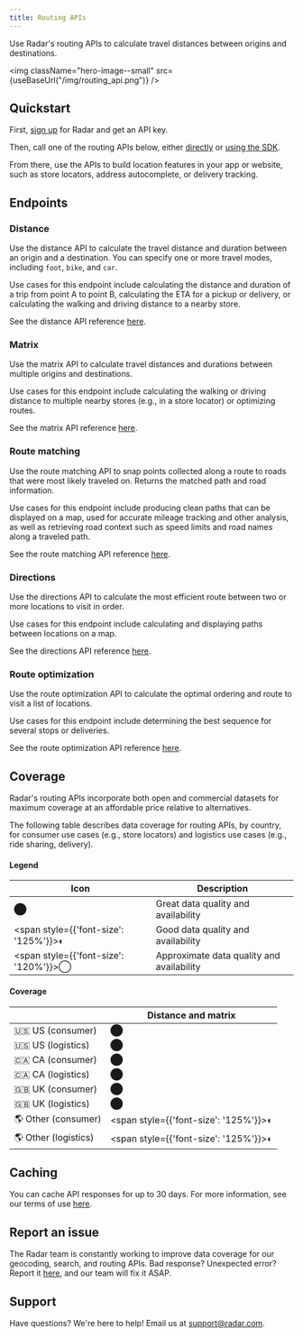```yaml
---
title: Routing APIs
---
```



Use Radar's routing APIs to calculate travel distances between origins and destinations.

<img className="hero-image--small" src={useBaseUrl("/img/routing_api.png")} />

## Quickstart

First, [sign up](https://radar.com/signup) for Radar and get an API key.

Then, call one of the routing APIs below, either [directly](/documentation/api) or [using the SDK](/documentation/sdk).

From there, use the APIs to build location features in your app or website, such as store locators, address autocomplete, or delivery tracking.

## Endpoints

### Distance

Use the distance API to calculate the travel distance and duration between an origin and a destination. You can specify one or more travel modes, including `foot`, `bike`, and `car`.

Use cases for this endpoint include calculating the distance and duration of a trip from point A to point B, calculating the ETA for a pickup or delivery, or calculating the walking and driving distance to a nearby store.

See the distance API reference [here](/documentation/api#distance).

### Matrix

Use the matrix API to calculate travel distances and durations between multiple origins and destinations.

Use cases for this endpoint include calculating the walking or driving distance to multiple nearby stores (e.g., in a store locator) or optimizing routes.

See the matrix API reference [here](/documentation/api#matrix).

### Route matching

Use the route matching API to snap points collected along a route to roads that were most likely traveled on. Returns the matched path and road information.

Use cases for this endpoint include producing clean paths that can be displayed on a map, used for accurate mileage tracking and other analysis, as well as retrieving road context such as speed limits and road names along a traveled path.

See the route matching API reference [here](/documentation/api#route-match).

### Directions

Use the directions API to calculate the most efficient route between two or more locations to visit in order.

Use cases for this endpoint include calculating and displaying paths between locations on a map.

See the directions API reference [here](/documentation/api#directions).

### Route optimization

Use the route optimization API to calculate the optimal ordering and route to visit a list of locations.

Use cases for this endpoint include determining the best sequence for several stops or deliveries.

See the route optimization API reference [here](/documentation/api#optimize-route).

## Coverage

Radar's routing APIs incorporate both open and commercial datasets for maximum coverage at an affordable price relative to alternatives.

The following table describes data coverage for routing APIs, by country, for consumer use cases (e.g., store locators) and logistics use cases (e.g., ride sharing, delivery).

#### Legend

 Icon | Description
--- | ---
⬤ | Great data quality and availability
<span style={{'font-size': '125%'}}>◐</span> | Good data quality and availability
<span style={{'font-size': '120%'}}>◯</span> | Approximate data quality and availability

#### Coverage

&nbsp; |  Distance and matrix
--- | ---
🇺🇸 US (consumer) | ⬤
🇺🇸 US (logistics) | ⬤
🇨🇦 CA (consumer) | ⬤
🇨🇦 CA (logistics) | ⬤
🇬🇧 UK (consumer) | ⬤
🇬🇧 UK (logistics) | ⬤
🌎 Other (consumer) | <span style={{'font-size': '125%'}}>◐</span>
🌎 Other (logistics) | <span style={{'font-size': '125%'}}>◐</span>

## Caching

You can cache API responses for up to 30 days. For more information, see our terms of use [here](https://radar.com/terms).

## Report an issue

The Radar team is constantly working to improve data coverage for our geocoding, search, and routing APIs. Bad response? Unexpected error? Report it [here](https://forms.gle/9ZfHi95wd8xgEERb6), and our team will fix it ASAP.

## Support

Have questions? We're here to help! Email us at [support@radar.com](mailto:support@radar.com).
